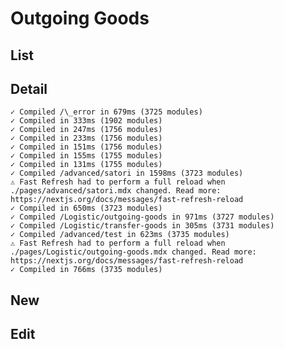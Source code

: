 # Outgoing Goods

## List

## Detail

```✓ Compiled in 367ms (3727 modules)
✓ Compiled /\_error in 679ms (3725 modules)
✓ Compiled in 333ms (1902 modules)
✓ Compiled in 247ms (1756 modules)
✓ Compiled in 233ms (1756 modules)
✓ Compiled in 151ms (1756 modules)
✓ Compiled in 155ms (1755 modules)
✓ Compiled in 131ms (1755 modules)
✓ Compiled /advanced/satori in 1598ms (3723 modules)
⚠ Fast Refresh had to perform a full reload when ./pages/advanced/satori.mdx changed. Read more: https://nextjs.org/docs/messages/fast-refresh-reload
✓ Compiled in 650ms (3723 modules)
✓ Compiled /Logistic/outgoing-goods in 971ms (3727 modules)
✓ Compiled /Logistic/transfer-goods in 305ms (3731 modules)
✓ Compiled /advanced/test in 623ms (3735 modules)
⚠ Fast Refresh had to perform a full reload when ./pages/Logistic/outgoing-goods.mdx changed. Read more: https://nextjs.org/docs/messages/fast-refresh-reload
✓ Compiled in 766ms (3735 modules)

```

## New

## Edit
